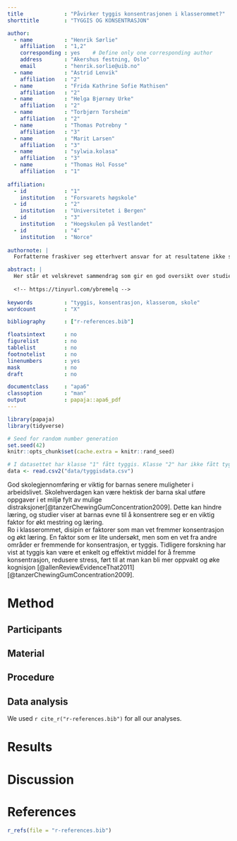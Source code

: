 ```yaml
---
title             : "Påvirker tyggis konsentrasjonen i klasserommet?"
shorttitle        : "TYGGIS OG KONSENTRASJON"

author: 
  - name          : "Henrik Sørlie"
    affiliation   : "1,2"
    corresponding : yes    # Define only one corresponding author
    address       : "Akershus festning, Oslo"
    email         : "henrik.sorlie@uib.no"
  - name          : "Astrid Lenvik"
    affiliation   : "2"
  - name          : "Frida Kathrine Sofie Mathisen"
    affiliation   : "2"
  - name          : "Helga Bjørnøy Urke"
    affiliation   : "2"
  - name          : "Torbjørn Torsheim"
    affiliation   : "2"
  - name          : "Thomas Potrebny "
    affiliation   : "3"
  - name          : "Marit Larsen"
    affiliation   : "3"
  - name          : "sylwia.kolasa"
    affiliation   : "3"
  - name          : "Thomas Hol Fosse"
    affiliation   : "1"  
    
affiliation:
  - id            : "1"
    institution   : "Forsvarets høgskole"
  - id            : "2"
    institution   : "Universitetet i Bergen"
  - id            : "3"
    institution   : "Hoegskulen på Vestlandet"
  - id            : "4"
    institution   : "Norce"
    
authornote: |
  Forfatterne fraskiver seg etterhvert ansvar for at resultatene ikke stemmer med virkeligheten i resten av verden. 

abstract: |
  Her står et velskrevet sammendrag som gir en god oversikt over studiens formål, hypoteser og resultater. 
  
  <!-- https://tinyurl.com/ybremelq -->
  
keywords          : "tyggis, konsentrasjon, klasserom, skole"
wordcount         : "X"

bibliography      : ["r-references.bib"]

floatsintext      : no
figurelist        : no
tablelist         : no
footnotelist      : no
linenumbers       : yes
mask              : no
draft             : no

documentclass     : "apa6"
classoption       : "man"
output            : papaja::apa6_pdf
---
```


```r
library(papaja)
library(tidyverse)
```

```r
# Seed for random number generation
set.seed(42)
knitr::opts_chunk$set(cache.extra = knitr::rand_seed)
```

```r
# I datasettet har klasse "1" fått tyggis. Klasse "2" har ikke fått tyggis.
data <- read.csv2("data/tyggisdata.csv")
```

<!-- Gruppe 1 jobber herfra... --->
God skolegjennomføring er viktig for barnas senere muligheter i arbeidslivet. 
Skolehverdagen kan være hektisk der barna skal utføre oppgaver i et miljø fylt av mulige distraksjoner[@tanzerChewingGumConcentration2009]. 
Dette kan hindre læring, og studier viser at barnas evne til å konsentrere seg er en viktig faktor for økt mestring og læring.  
Ro i klasserommet, disipin er faktorer som man vet fremmer konsentrasjon og økt læring. 
En faktor som er lite undersøkt, men som en vet fra andre områder er fremmende for konsentrasjon, er tyggis. 
Tidligere forskning har vist at tyggis kan være et enkelt og effektivt middel for å fremme konsentrasjon, redusere stress, ført til at man kan bli mer oppvakt og øke kognisjon [@allenReviewEvidenceThat2011][@tanzerChewingGumConcentration2009].






<!-- ...til hit. -->
# Method
<!-- Gruppe 2 jobber herfra... --->

## Participants

## Material

## Procedure


<!-- ...til hit. -->
## Data analysis
<!-- Gruppe 3 jobber herfra... --->

We used `r cite_r("r-references.bib")` for all our analyses.


# Results



<!-- ...til hit. -->
# Discussion


\newpage

# References
```r
r_refs(file = "r-references.bib")
```

\begingroup
\setlength{\parindent}{-0.5in}
\setlength{\leftskip}{0.5in}

<div id="refs" custom-style="Bibliography"></div>
\endgroup
